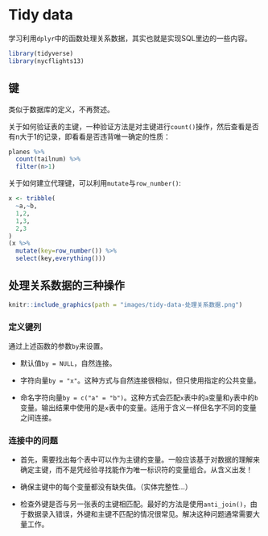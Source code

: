 # Tidy data

学习利用`dplyr`中的函数处理关系数据，其实也就是实现SQL里边的一些内容。
```r
library(tidyverse) 
library(nycflights13)
```

## 键

类似于数据库的定义，不再赘述。

关于如何验证表的主键，一种验证方法是对主键进行`count()`操作，然后查看是否有n大于1的记录，即看看是否违背唯一确定的性质：
```r
planes %>% 
  count(tailnum) %>% 
  filter(n>1)
```

关于如何建立代理键，可以利用`mutate`与`row_number()`:
```r
x <- tribble(
  ~a,~b,
  1,2,
  1,3,
  2,3
)
(x %>% 
  mutate(key=row_number()) %>% 
  select(key,everything()))
```

## 处理关系数据的三种操作

```r
knitr::include_graphics(path = "images/tidy-data-处理关系数据.png")
```

### 定义键列

通过上述函数的参数`by`来设置。

- 默认值`by = NULL`，自然连接。

- 字符向量`by = "x"`。这种方式与自然连接很相似，但只使用指定的公共变量。

- 命名字符向量`by = c("a" = "b")`。这种方式会匹配`x`表中的`a`变量和`y`表中的`b`变量。输出结果中使用的是`x`表中的变量。适用于含义一样但名字不同的变量之间连接。

### 连接中的问题

- 首先，需要找出每个表中可以作为主键的变量。一般应该基于对数据的理解来确定主键，而不是凭经验寻找能作为唯一标识符的变量组合。从含义出发！

- 确保主键中的每个变量都没有缺失值。（实体完整性...）

- 检查外键是否与另一张表的主键相匹配。最好的方法是使用`anti_join()`，由于数据录入错误，外键和主键不匹配的情况很常见。解决这种问题通常需要大量工作。












